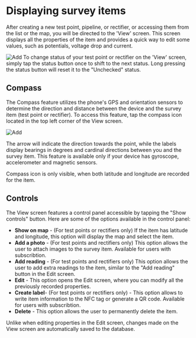 
# Displaying survey items

After creating a new test point, pipeline, or rectifier, or accessing them from the list or the map, you will be directed to the 'View' screen. This screen displays all the properties of the item and provides a quick way to edit some values, such as potentials, voltage drop and current.

<ImageView>
  <Image
    src="/images/manage_survey/4.1.png"
    alt="Add"
    width={300}
    height={300} />
</ImageView>

<Callout type="info" emoji="ℹ️">
  To change status of your test point or rectifier on the 'View' screen, simply
  tap the status button once to shift to the next status. Long pressing the
  status button will reset it to the "Unchecked" status.
</Callout>

## Compass

The Compass feature utilizes the phone's GPS and orientation sensors to determine the direction and distance between the device and the survey item (test point or rectifier). To access this feature, tap the compass icon located in the top left corner of the View screen.

<ImageView>
  <Image
    src="/images/manage_survey/4.2.png"
    alt="Add"
    width={300}
    height={300} />
</ImageView>

The arrow will indicate the direction towards the point, while the labels display bearings in degrees and cardinal directions between you and the survey item. This feature is available only if your device has gyroscope, accelerometer and magnetic sensors.

<Callout type="info" emoji="ℹ️">
  Compass icon is only visible, when both latitude and longitude are recorded for the item.
</Callout>

## Controls

The View screen features a control panel accessible by tapping the "Show controls" button. Here are some of the options available in the control panel:

- **Show on map** - (For test points or rectifiers only) If the item has latitude and longitude, this option will display the map and select the item.
- **Add a photo** - (For test points and rectifiers only) This option allows the user to attach images to the survey item. Available for users with subscribtion.
- **Add reading** - (For test points and rectifiers only) This option allows the user to add extra readings to the item, similar to the "Add reading" button in the Edit screen.
- **Edit** - This option opens the Edit screen, where you can modify all the previously recorded properties.
- **Create label**- (For test points or rectifiers only) - This option allows to write item information to the NFC tag or generate a QR code. Available for users with subscribtion.
- **Delete** - This option allows the user to permanently delete the item.

<Callout type="info" emoji="ℹ️">
  Unlike when editing properties in the Edit screen, changes made on the View
  screen are automatically saved to the database.
</Callout>

